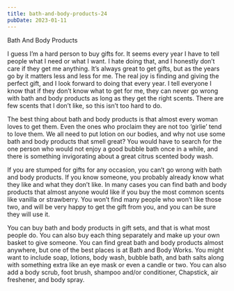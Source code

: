 ```yaml
---
title: bath-and-body-products-24
pubDate: 2023-01-11
---
```


Bath And Body Products

I guess I’m a hard person to buy gifts for. It seems every year I have to tell people what I need or what I want. I hate doing that, and I honestly don’t care if they get me anything. It’s always great to get gifts, but as the years go by it matters less and less for me. The real joy is finding and giving the perfect gift, and I look forward to doing that every year. I tell everyone I know that if they don’t know what to get for me, they can never go wrong with bath and body products as long as they get the right scents. There are few scents that I don’t like, so this isn’t too hard to do.

The best thing about bath and body products is that almost every woman loves to get them. Even the ones who proclaim they are not too ‘girlie’ tend to love them. We all need to put lotion on our bodies, and why not use some bath and body products that smell great? You would have to search for the one person who would not enjoy a good bubble bath once in a while, and there is something invigorating about a great citrus scented body wash.

If you are stumped for gifts for any occasion, you can’t go wrong with bath and body products. If you know someone, you probably already know what they like and what they don’t like. In many cases you can find bath and body products that almost anyone would like if you buy the most common scents like vanilla or strawberry. You won’t find many people who won’t like those two, and will be very happy to get the gift from you, and you can be sure they will use it.

You can buy bath and body products in gift sets, and that is what most people do. You can also buy each thing separately and make up your own basket to give someone. You can find great bath and body products almost anywhere, but one of the best places is at Bath and Body Works. You might want to include soap, lotions, body wash, bubble bath, and bath salts along with something extra like an eye mask or even a candle or two. You can also add a body scrub, foot brush, shampoo and/or conditioner, Chapstick, air freshener, and body spray.